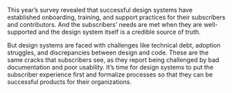 
<div id="section-6" data-observer="section-6">
  <SectionHeader number={6} title="Looking Ahead">

This year’s survey revealed that successful design systems have established onboarding, training, and support practices for their subscribers and contributors. And the subscribers’ needs are met when they are well-supported and the design system itself is a credible source of truth. 
  
But design systems are faced with challenges like technical debt, adoption struggles, and discrepancies between design and code. These are the same cracks that subscribers see, as they report being challenged by bad documentation and poor usability. It’s time for design systems to put the subscriber experience first and formalize processes so that they can be successful products for their organizations. 

  </SectionHeader>
</div>
